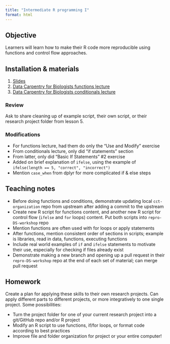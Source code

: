 ```yaml
---
title: "Intermediate R programming I"
format: html
---
```


## Objective

Learners will learn how to make their R code more reproducible using functions and control flow approaches.

## Installation & materials

1.  [Slides](https://docs.google.com/presentation/d/1C9CFoqAr4Hmm_MqIZvos6grESpzauT5_xMyS0qgcmjk/edit)
2.  [Data Carpentry for Biologists functions lecture](https://datacarpentry.org/semester-biology/materials/functions-R/)
3.  [Data Carpentry for Biologists conditionals lecture](https://datacarpentry.org/semester-biology/materials/conditionals-R/)

### Review

Ask to share cleaning up of example script, their own script, or their research project folder from lesson 5.

### Modifications

-   For functions lecture, had them do only the "Use and Modify" exercise
-   From conditionals lecture, only did "if statements" section
-   From latter, only did "Basic If Statements" #2 exercise
-   Added on brief explanation of `ifelse`, using the example of `ifelse(length == 5, "correct", "incorrect")`
-   Mention `case_when` from dplyr for more complicated if & else steps

## Teaching notes

-   Before doing functions and conditions, demonstrate updating local `cct-organization` repo from upstream after adding a commit to the upstream
-   Create new R script for functions content, and another new R script for control flow (`ifelse` and `for` loops) content. Put both scripts into `repro-DS-workshop` repo
-   Mention functions are often used with for loops or apply statements
-   After functions, mention consistent order of sections in scripts; example is libraries, read in data, functions, executing functions
-   Include real world examples of `if` and `ifelse` statements to motivate their use, especially for checking if files already exist
-   Demonstrate making a new branch and opening up a pull request in their `repro-DS-workshop` repo at the end of each set of material; can merge pull request

## Homework

Create a plan for applying these skills to their own research projects.
Can apply different parts to different projects, or more integratively to one single project.
Some possibilities:

-   Turn the project folder for one of your current research project into a git/GitHub repo and/or R project
-   Modify an R script to use functions, if/for loops, or format code according to best practices
-   Improve file and folder organization for project or your entire computer!
